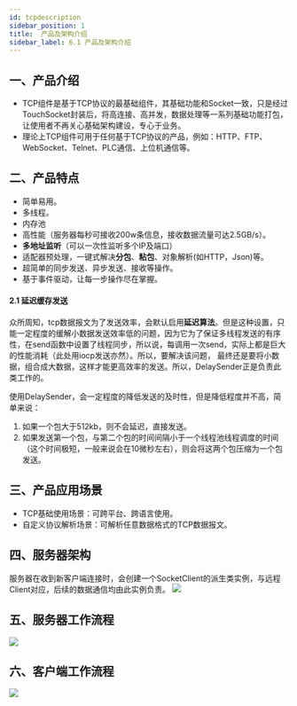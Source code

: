 ```yaml
---
id: tcpdescription
sidebar_position: 1
title:  产品及架构介绍
sidebar_label: 6.1 产品及架构介绍
---
```


## 一、产品介绍
- TCP组件是基于TCP协议的最基础组件，其基础功能和Socket一致，只是经过TouchSocket封装后，将高连接、高并发，数据处理等一系列基础功能打包，让使用者不再关心基础架构建设，专心于业务。
- 理论上TCP组件可用于任何基于TCP协议的产品，例如：HTTP、FTP、WebSocket、Telnet、PLC通信、上位机通信等。
## 二、产品特点

- 简单易用。
- 多线程。
- 内存池
- 高性能（服务器每秒可接收200w条信息，接收数据流量可达2.5GB/s）。
- **多地址监听**（可以一次性监听多个IP及端口）
- 适配器预处理，一键式解决**分包**、**粘包**、对象解析(如HTTP，Json)等。
- 超简单的同步发送、异步发送、接收等操作。
- 基于事件驱动，让每一步操作尽在掌握。

#### 2.1 延迟缓存发送
众所周知，tcp数据报文为了发送效率，会默认启用**延迟算法**。但是这种设置，只能一定程度的缓解小数据发送效率低的问题，因为它为了保证多线程发送的有序性，在send函数中设置了线程同步，所以说，每调用一次send，实际上都是巨大的性能消耗（此处用iocp发送亦然）。所以，要解决该问题， 最终还是要将小数据，组合成大数据，这样才能更高效率的发送。所以，DelaySender正是负责此类工作的。

使用DelaySender，会一定程度的降低发送的及时性，但是降低程度并不高，简单来说：

1. 如果一个包大于512kb，则不会延迟，直接发送。
2. 如果发送第一个包，与第二个包的时间间隔小于一个线程池线程调度的时间（这个时间极短，一般来说会在10微秒左右），则会将这两个包压缩为一个包发送。

## 三、产品应用场景

- TCP基础使用场景：可跨平台、跨语言使用。
- 自定义协议解析场景：可解析任意数据格式的TCP数据报文。

## 四、服务器架构
服务器在收到新客户端连接时，会创建一个SocketClient的派生类实例，与远程Client对应，后续的数据通信均由此实例负责。
![](https://cdn.nlark.com/yuque/0/2022/jpeg/25438888/1644457249253-c4da1549-bdc1-4849-85d7-0a46bf97c77c.jpeg)

## 五、服务器工作流程
![](https://cdn.nlark.com/yuque/0/2022/jpeg/25438888/1644495351293-f594ddc2-a57d-495a-acfe-758620e97ac7.jpeg)
## 六、客户端工作流程
![](https://cdn.nlark.com/yuque/0/2022/jpeg/25438888/1644495854071-a320a8b5-85ba-4563-a2fa-5bd573af850c.jpeg)




